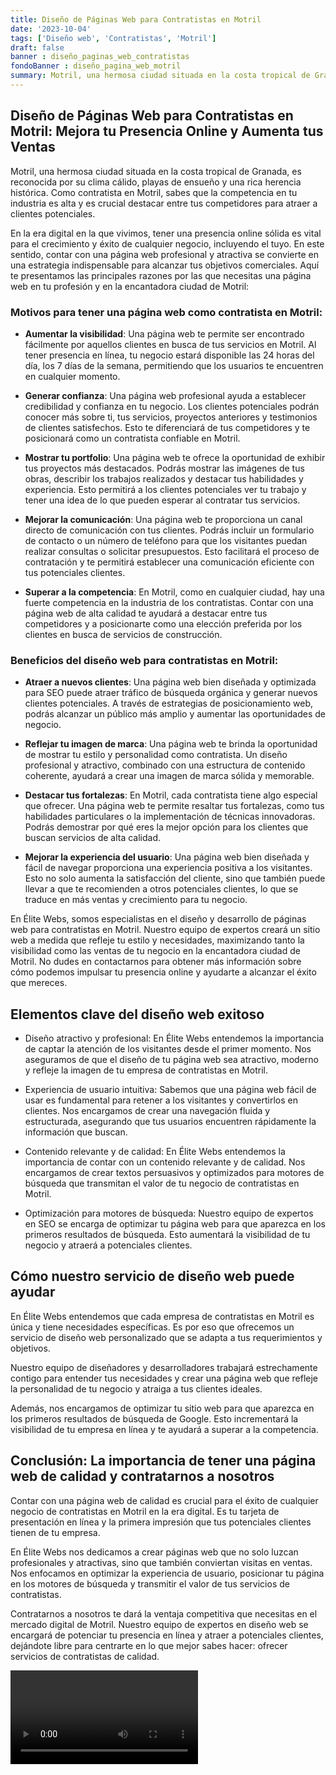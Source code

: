 ```yaml
---
title: Diseño de Páginas Web para Contratistas en Motril
date: '2023-10-04'
tags: ['Diseño web', 'Contratistas', 'Motril']
draft: false
banner : diseño_paginas_web_contratistas
fondoBanner : diseño_pagina_web_motril
summary: Motril, una hermosa ciudad situada en la costa tropical de Granada, es reconocida por su clima cálido, playas de ensueño y una rica herencia histórica. Como contratista en Motril, sabes que la competencia en tu industria es alta y es crucial destacar entre tus competidores para atraer a clientes potenciales. 
---
```


## Diseño de Páginas Web para Contratistas en Motril: Mejora tu Presencia Online y Aumenta tus Ventas

Motril, una hermosa ciudad situada en la costa tropical de Granada, es reconocida por su clima cálido, playas de ensueño y una rica herencia histórica. Como contratista en Motril, sabes que la competencia en tu industria es alta y es crucial destacar entre tus competidores para atraer a clientes potenciales. 

En la era digital en la que vivimos, tener una presencia online sólida es vital para el crecimiento y éxito de cualquier negocio, incluyendo el tuyo. En este sentido, contar con una página web profesional y atractiva se convierte en una estrategia indispensable para alcanzar tus objetivos comerciales. Aquí te presentamos las principales razones por las que necesitas una página web en tu profesión y en la encantadora ciudad de Motril:

### Motivos para tener una página web como contratista en Motril:

- **Aumentar la visibilidad**: Una página web te permite ser encontrado fácilmente por aquellos clientes en busca de tus servicios en Motril. Al tener presencia en línea, tu negocio estará disponible las 24 horas del día, los 7 días de la semana, permitiendo que los usuarios te encuentren en cualquier momento.

- **Generar confianza**: Una página web profesional ayuda a establecer credibilidad y confianza en tu negocio. Los clientes potenciales podrán conocer más sobre ti, tus servicios, proyectos anteriores y testimonios de clientes satisfechos. Esto te diferenciará de tus competidores y te posicionará como un contratista confiable en Motril.

- **Mostrar tu portfolio**: Una página web te ofrece la oportunidad de exhibir tus proyectos más destacados. Podrás mostrar las imágenes de tus obras, describir los trabajos realizados y destacar tus habilidades y experiencia. Esto permitirá a los clientes potenciales ver tu trabajo y tener una idea de lo que pueden esperar al contratar tus servicios.

- **Mejorar la comunicación**: Una página web te proporciona un canal directo de comunicación con tus clientes. Podrás incluir un formulario de contacto o un número de teléfono para que los visitantes puedan realizar consultas o solicitar presupuestos. Esto facilitará el proceso de contratación y te permitirá establecer una comunicación eficiente con tus potenciales clientes.

- **Superar a la competencia**: En Motril, como en cualquier ciudad, hay una fuerte competencia en la industria de los contratistas. Contar con una página web de alta calidad te ayudará a destacar entre tus competidores y a posicionarte como una elección preferida por los clientes en busca de servicios de construcción.

### Beneficios del diseño web para contratistas en Motril:

- **Atraer a nuevos clientes**: Una página web bien diseñada y optimizada para SEO puede atraer tráfico de búsqueda orgánica y generar nuevos clientes potenciales. A través de estrategias de posicionamiento web, podrás alcanzar un público más amplio y aumentar las oportunidades de negocio.

- **Reflejar tu imagen de marca**: Una página web te brinda la oportunidad de mostrar tu estilo y personalidad como contratista. Un diseño profesional y atractivo, combinado con una estructura de contenido coherente, ayudará a crear una imagen de marca sólida y memorable.

- **Destacar tus fortalezas**: En Motril, cada contratista tiene algo especial que ofrecer. Una página web te permite resaltar tus fortalezas, como tus habilidades particulares o la implementación de técnicas innovadoras. Podrás demostrar por qué eres la mejor opción para los clientes que buscan servicios de alta calidad.

- **Mejorar la experiencia del usuario**: Una página web bien diseñada y fácil de navegar proporciona una experiencia positiva a los visitantes. Esto no solo aumenta la satisfacción del cliente, sino que también puede llevar a que te recomienden a otros potenciales clientes, lo que se traduce en más ventas y crecimiento para tu negocio.

En Élite Webs, somos especialistas en el diseño y desarrollo de páginas web para contratistas en Motril. Nuestro equipo de expertos creará un sitio web a medida que refleje tu estilo y necesidades, maximizando tanto la visibilidad como las ventas de tu negocio en la encantadora ciudad de Motril. No dudes en contactarnos para obtener más información sobre cómo podemos impulsar tu presencia online y ayudarte a alcanzar el éxito que mereces.

<GifSeo />

<Cta />

## Elementos clave del diseño web exitoso

- Diseño atractivo y profesional: En Élite Webs entendemos la importancia de captar la atención de los visitantes desde el primer momento. Nos aseguramos de que el diseño de tu página web sea atractivo, moderno y refleje la imagen de tu empresa de contratistas en Motril.

- Experiencia de usuario intuitiva: Sabemos que una página web fácil de usar es fundamental para retener a los visitantes y convertirlos en clientes. Nos encargamos de crear una navegación fluida y estructurada, asegurando que tus usuarios encuentren rápidamente la información que buscan.

- Contenido relevante y de calidad: En Élite Webs entendemos la importancia de contar con un contenido relevante y de calidad. Nos encargamos de crear textos persuasivos y optimizados para motores de búsqueda que transmitan el valor de tu negocio de contratistas en Motril.

- Optimización para motores de búsqueda: Nuestro equipo de expertos en SEO se encarga de optimizar tu página web para que aparezca en los primeros resultados de búsqueda. Esto aumentará la visibilidad de tu negocio y atraerá a potenciales clientes.

## Cómo nuestro servicio de diseño web puede ayudar

En Élite Webs entendemos que cada empresa de contratistas en Motril es única y tiene necesidades específicas. Es por eso que ofrecemos un servicio de diseño web personalizado que se adapta a tus requerimientos y objetivos.

Nuestro equipo de diseñadores y desarrolladores trabajará estrechamente contigo para entender tus necesidades y crear una página web que refleje la personalidad de tu negocio y atraiga a tus clientes ideales.

Además, nos encargamos de optimizar tu sitio web para que aparezca en los primeros resultados de búsqueda de Google. Esto incrementará la visibilidad de tu empresa en línea y te ayudará a superar a la competencia.

## Conclusión: La importancia de tener una página web de calidad y contratarnos a nosotros

Contar con una página web de calidad es crucial para el éxito de cualquier negocio de contratistas en Motril en la era digital. Es tu tarjeta de presentación en línea y la primera impresión que tus potenciales clientes tienen de tu empresa.

En Élite Webs nos dedicamos a crear páginas web que no solo luzcan profesionales y atractivas, sino que también conviertan visitas en ventas. Nos enfocamos en optimizar la experiencia de usuario, posicionar tu página en los motores de búsqueda y transmitir el valor de tus servicios de contratistas.

Contratarnos a nosotros te dará la ventaja competitiva que necesitas en el mercado digital de Motril. Nuestro equipo de expertos en diseño web se encargará de potenciar tu presencia en línea y atraer a potenciales clientes, dejándote libre para centrarte en lo que mejor sabes hacer: ofrecer servicios de contratistas de calidad.

<Video />

<CtaBot job='Contratistas' city='Motril'/>

<Gmaps query='Motril+españa+maps' />